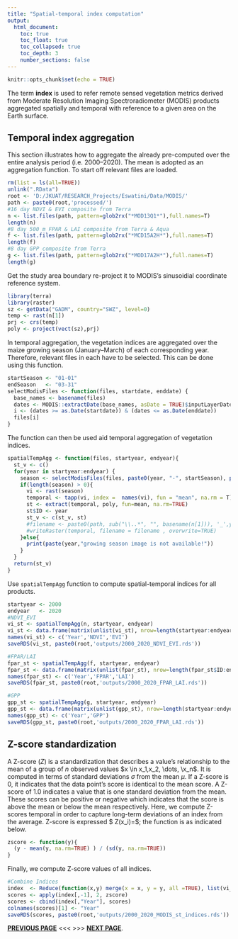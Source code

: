 ```yaml
---
title: "Spatial-temporal index computation"
output: 
  html_document:
    toc: true
    toc_float: true
    toc_collapsed: true
    toc_depth: 3
    number_sections: false
---
```


```r
knitr::opts_chunk$set(echo = TRUE)
```

The term **index** is used to refer remote sensed vegetation metrics derived from Moderate Resolution Imaging Spectroradiometer
(MODIS) products aggregated spatially and temporal with reference to a given area on the Earth surface.

## Temporal index aggregation

This section illustrates how to aggregate the already pre-computed over the entire analysis period (i.e. 2000--2020). The mean is adopted as an aggregation function. To start off relevant files are loaded.

```r
rm(list = ls(all=TRUE))
unlink(".RData")
root <- 'D:/JKUAT/RESEARCH_Projects/Eswatini/Data/MODIS/'
path <- paste0(root,'processed/')
#16 day NDVI & EVI composite from Terra
n <- list.files(path, pattern=glob2rx("*MOD13Q1*"),full.names=T)
length(n)
#8 day 500 m FPAR & LAI composite from Terra & Aqua
f <- list.files(path, pattern=glob2rx("*MCD15A2H*"),full.names=T)
length(f)
#8 day GPP composite from Terra
g <- list.files(path, pattern=glob2rx("*MOD17A2H*"),full.names=T)
length(g)
```

Get the study area boundary re-project it to MODIS's sinusoidial coordinate reference system.

```r
library(terra)
library(raster)
sz <- getData("GADM", country="SWZ", level=0)
temp <- rast(n[1])
prj <- crs(temp)
poly <- project(vect(sz),prj)
```

In temporal aggregation, the vegetation indices are aggregated over the maize growing season (January--March) of each corresponding year. Therefore, relevant files in each have to be selected. This can be done using this function.

```r
startSeason <- "01-01"
endSeason   <- "03-31"
selectModisFiles <- function(files, startdate, enddate) {
  base_names <- basename(files)
  dates <- MODIS::extractDate(base_names, asDate = TRUE)$inputLayerDates
  i <- (dates >= as.Date(startdate)) & (dates <= as.Date(enddate))
  files[i]
}
```

The function can then be used aid temporal aggregation of vegetation indices.

```r
spatialTempAgg <- function(files, startyear, endyear){
  st_v <- c()
  for(year in startyear:endyear) {
    season <- selectModisFiles(files, paste0(year, "-", startSeason), paste0(year, "-", endSeason))
    if(length(season) > 0){
      vi <- rast(season)
      temporal <- tapp(vi, index =  names(vi), fun = "mean", na.rm = T)
      st <- extract(temporal, poly, fun=mean, na.rm=TRUE)
      st$ID <- year
      st_v <- c(st_v, st)
      #filename <- paste0(path, sub("\\..*", "", basename(n[1])), '_',year,"_",index ,'.tif')
      #writeRaster(temporal, filename = filename , overwrite=TRUE)
    }else{
      print(paste(year,"growing season image is not available!"))
    }
  }
  return(st_v)
}
```

Use `spatialTempAgg` function to compute spatial-temporal indices for all products.

```r
startyear <- 2000
endyear   <- 2020
#NDVI_EVI
vi_st <- spatialTempAgg(n, startyear, endyear)
vi_st <- data.frame(matrix(unlist(vi_st), nrow=length(startyear:endyear), byrow=TRUE))
names(vi_st) <- c('Year','NDVI','EVI')
saveRDS(vi_st, paste0(root,'outputs/2000_2020_NDVI_EVI.rds'))

#FPAR/LAI
fpar_st <- spatialTempAgg(f, startyear, endyear)
fpar_st <- data.frame(matrix(unlist(fpar_st), nrow=length(fpar_st$ID:endyear), byrow=TRUE))
names(fpar_st) <- c('Year','FPAR','LAI')
saveRDS(fpar_st, paste0(root,'outputs/2000_2020_FPAR_LAI.rds'))

#GPP
gpp_st <- spatialTempAgg(g, startyear, endyear)
gpp_st <- data.frame(matrix(unlist(gpp_st), nrow=length(startyear:endyear), byrow=TRUE))
names(gpp_st) <- c('Year','GPP')
saveRDS(gpp_st, paste0(root,'outputs/2000_2020_FPAR_LAI.rds'))

```

## Z-score standardization

A Z-score (*Z*) is a standardization that describes a value's relationship to the mean of a group of *n* observed values $x \in x_1,x_2, \dots, \x_n$. It is computed in terms of standard deviations $\sigma$ from the mean $\mu$. If a Z-score is 0, it indicates that the data point's score is identical to the mean score. A Z-score of 1.0 indicates a value that is one standard deviation from the mean. These scores can be positive or negative which indicates that the score is above the mean or below the mean respectively. Here, we compute Z-scores temporal in order to capture long-term deviations of an index from the average. Z-score is expressed $ Z(x_i)=\frac{x_i-\mu(x)}{\sigma(x)}$; the function is as indicated below.

```r
zscore <- function(y){
  (y - mean(y, na.rm=TRUE) ) / (sd(y, na.rm=TRUE))
}

```

Finally, we compute Z-score values of all indices.

```r
#Combine Indices
index  <- Reduce(function(x,y) merge(x = x, y = y, all =TRUE), list(vi_st, fpar_st, gpp_st))
scores <- apply(index[,-1], 2, zscore)
scores <- cbind(index[,"Year"], scores)
colnames(scores)[1] <- "Year"
saveRDS(scores, paste0(root,'outputs/2000_2020_MODIS_st_indices.rds'))

```

[**PREVIOUS PAGE**](MODISprocessing.html) <<<  >>>   [**NEXT PAGE**](yield.html).
